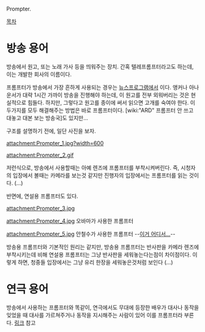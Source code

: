 Prompter.

[[목차]]
= 방송 용어 =
방송에서 원고, 또는 노래 가사 등을 띄워주는 장치. 간혹 텔레프롬프터라고도 하는데, 이는 개발한 회사의 이름이다.

프롬프터가 방송에서 가장 흔하게 사용되는 경우는 [[뉴스]]프로그램에서 이다. 앵커나 아나운서가 대략 1시간 가까이 방송을 진행해야 하는데, 이 원고를 전부 외워버리는 것은 현실적으로 힘들다. 하지만, 그렇다고 원고를 종이에 써서 읽으면 고개를 숙여야 한다. 이 두가지를 모두 해결해주는 방법은 바로 프롬프터이다. [wiki:"ARD" 프롬프터 안 쓰고 대놓고 대본 보는 방송국]도 있지만...

구조를 설명하기 전에, 일단 사진을 보자.

attachment:Prompter_1.jpg?width=600

attachment:Prompter_2.gif

저런식으로, 방송에서 사용할때는 아예 렌즈에 프롬프터를 부착시켜버린다. 즉, 시청자의 입장에서 볼때는 카메라를 보는것 같지만 진행자의 입장에서는 프롬프터를 읽는 것이다. (...)

반면에, 연설용 프롬프터도 있다. 

attachment:Prompter_3.jpg

attachment:Prompter_4.jpg
오바마가 사용한 프롬프터

attachment:Prompter_5.jpg
안철수가 사용한 프롬프터 --[http://cfile26.uf.tistory.com/image/180E6B34505E9F7134013A 이거 어디서...]--

방송용 프롬프터와 기본적인 원리는 같지만, 방송용 프롬프터는 반사판을 카메라 렌즈에 부착시키는데 비해 연설용 프롬프터는 그냥 반사판을 세워놓는다는점이 차이점이다. 이렇게 하면, 청중들 입장에서는 그냥 유리 한장을 세워놓은것처럼 보인다 (...)
= 연극 용어 =
방송에서 사용하는 프롬프터와 똑같이, 연극에서도 무대에 등장한 배우가 대사나 동작을 잊었을 때 대사를 가르쳐주거나 동작을 지시해주는 사람이 있어 이를 프롬프터라 부른다. [http://terms.naver.com/entry.nhn?docId=1159562&categoryId=200000918 링크] 참고


